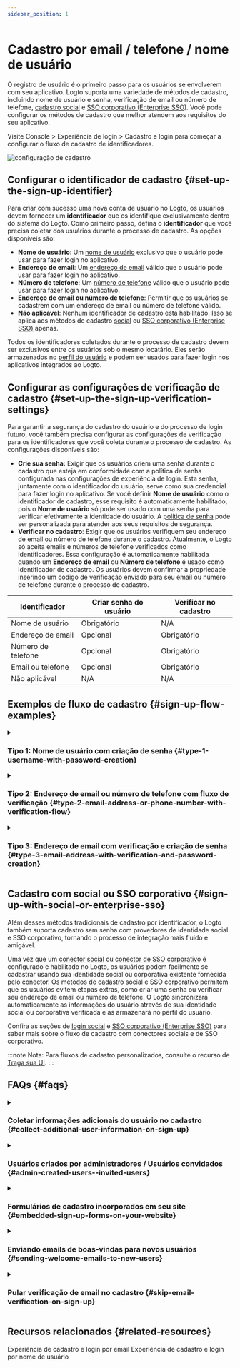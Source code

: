 ```yaml
---
sidebar_position: 1
---
```



# Cadastro por email / telefone / nome de usuário

O registro de usuário é o primeiro passo para os usuários se envolverem com seu aplicativo. Logto suporta uma variedade de métodos de cadastro, incluindo nome de usuário e senha, verificação de email ou número de telefone, [cadastro social](/end-user-flows/sign-up-and-sign-in/social-sign-in) e [SSO corporativo (Enterprise SSO)](/end-user-flows/enterprise-sso). Você pode configurar os métodos de cadastro que melhor atendem aos requisitos do seu aplicativo.

Visite <CloudLink to="/sign-in-experience/sign-up-and-sign-in">Console > Experiência de login > Cadastro e login</CloudLink> para começar a configurar o fluxo de cadastro de identificadores.

<img src={signInExperienceSignUpImage} alt="configuração de cadastro" />

## Configurar o identificador de cadastro \{#set-up-the-sign-up-identifier}

Para criar com sucesso uma nova conta de usuário no Logto, os usuários devem fornecer um **identificador** que os identifique exclusivamente dentro do sistema do Logto. Como primeiro passo, defina o **identificador** que você precisa coletar dos usuários durante o processo de cadastro. As opções disponíveis são:

- **Nome de usuário**: Um [nome de usuário](/user-management/user-data#username) exclusivo que o usuário pode usar para fazer login no aplicativo.
- **Endereço de email**: Um [endereço de email](/user-management/user-data#primary_email) válido que o usuário pode usar para fazer login no aplicativo.
- **Número de telefone**: Um [número de telefone](/user-management/user-data#primary_phone) válido que o usuário pode usar para fazer login no aplicativo.
- **Endereço de email ou número de telefone**: Permitir que os usuários se cadastrem com um endereço de email ou número de telefone válido.
- **Não aplicável**: Nenhum identificador de cadastro está habilitado. Isso se aplica aos métodos de cadastro [social](/end-user-flows/sign-up-and-sign-in/social-sign-in) ou [SSO corporativo (Enterprise SSO)](/end-user-flows/enterprise-sso) apenas.

Todos os identificadores coletados durante o processo de cadastro devem ser exclusivos entre os usuários sob o mesmo locatário. Eles serão armazenados no [perfil do usuário](/user-management/user-data#user-profile) e podem ser usados para fazer login nos aplicativos integrados ao Logto.

## Configurar as configurações de verificação de cadastro \{#set-up-the-sign-up-verification-settings}

Para garantir a segurança do cadastro do usuário e do processo de login futuro, você também precisa configurar as configurações de verificação para os identificadores que você coleta durante o processo de cadastro. As configurações disponíveis são:

- **Crie sua senha:** Exigir que os usuários criem uma senha durante o cadastro que esteja em conformidade com a política de senha configurada nas configurações de experiência de login. Esta senha, juntamente com o identificador do usuário, serve como sua credencial para fazer login no aplicativo. Se você definir **Nome de usuário** como o identificador de cadastro, esse requisito é automaticamente habilitado, pois o **Nome de usuário** só pode ser usado com uma senha para verificar efetivamente a identidade do usuário. A [política de senha](/end-user-flows/sign-up-and-sign-in/reset-password#set-up-password-policy) pode ser personalizada para atender aos seus requisitos de segurança.
- **Verificar no cadastro**: Exigir que os usuários verifiquem seu endereço de email ou número de telefone durante o cadastro. Atualmente, o Logto só aceita emails e números de telefone verificados como identificadores. Essa configuração é automaticamente habilitada quando um **Endereço de email** ou **Número de telefone** é usado como identificador de cadastro. Os usuários devem confirmar a propriedade inserindo um código de verificação enviado para seu email ou número de telefone durante o processo de cadastro.

| Identificador      | Criar senha do usuário | Verificar no cadastro |
| ------------------ | ---------------------- | --------------------- |
| Nome de usuário    | Obrigatório            | N/A                   |
| Endereço de email  | Opcional               | Obrigatório           |
| Número de telefone | Opcional               | Obrigatório           |
| Email ou telefone  | Opcional               | Obrigatório           |
| Não aplicável      | N/A                    | N/A                   |

## Exemplos de fluxo de cadastro \{#sign-up-flow-examples}

<details>
  <summary>

### Tipo 1: Nome de usuário com criação de senha \{#type-1-username-with-password-creation}

</summary>

Selecione o **Nome de usuário** como o identificador de cadastro. Criar sua senha é forçado a ser habilitado.

<img src={signUpUsernamePasswordImage} alt="Cadastro com nome de usuário e senha" />

</details>

<details>
  <summary>

### Tipo 2: Endereço de email ou número de telefone com fluxo de verificação \{#type-2-email-address-or-phone-number-with-verification-flow}

</summary>

Selecione o **Endereço de email ou número de telefone** como o identificador de cadastro. **Verificar no cadastro** é forçado a ser habilitado.

<img src={signUpEmailVerificationImage} alt="Cadastro com email ou telefone com verificação" />

</details>

<details>
  <summary>

### Tipo 3: Endereço de email com verificação e criação de senha \{#type-3-email-address-with-verification-and-password-creation}

</summary>

Selecione o **Endereço de email** como o identificador de cadastro. **Verificar no cadastro** é forçado a ser habilitado. Habilite **Crie sua senha** para exigir que os usuários criem uma senha durante o cadastro. (O mesmo se aplica ao fluxo de cadastro por número de telefone)

<img src={signUpEmailPasswordImage} alt="Cadastro com email, verificação e criação de senha" />

</details>

## Cadastro com social ou SSO corporativo \{#sign-up-with-social-or-enterprise-sso}

Além desses métodos tradicionais de cadastro por identificador, o Logto também suporta cadastro sem senha com provedores de identidade social e SSO corporativo, tornando o processo de integração mais fluido e amigável.

Uma vez que um [conector social](/connectors/social-connectors) ou [conector de SSO corporativo](/connectors/enterprise-connectors) é configurado e habilitado no Logto, os usuários podem facilmente se cadastrar usando sua identidade social ou corporativa existente fornecida pelo conector. Os métodos de cadastro social e SSO corporativo permitem que os usuários evitem etapas extras, como criar uma senha ou verificar seu endereço de email ou número de telefone. O Logto sincronizará automaticamente as informações do usuário através de sua identidade social ou corporativa verificada e as armazenará no perfil do usuário.

Confira as seções de [login social](/end-user-flows/sign-up-and-sign-in/social-sign-in/) e [SSO corporativo (Enterprise SSO)](/end-user-flows/enterprise-sso/) para saber mais sobre o fluxo de cadastro com conectores sociais e de SSO corporativo.

:::note
Nota: Para fluxos de cadastro personalizados, consulte o recurso de [Traga sua UI](/customization/bring-your-ui/).
:::

## FAQs \{#faqs}

<details>
  <summary>

### Coletar informações adicionais do usuário no cadastro \{#collect-additional-user-information-on-sign-up}

</summary>
  
Para coletar informações adicionais do perfil do usuário (por exemplo, Nome completo, Data de nascimento, Nome da empresa) durante o cadastro, você tem duas opções:

- **Fluxos de integração auto-hospedados**: Redirecione os usuários para seu próprio fluxo de integração após o cadastro bem-sucedido para coleta de dados personalizável.
- **Traga sua própria UI**: Personalize seu próprio fluxo de cadastro usando nosso recurso de traga sua própria UI com a API de configurações de perfil do usuário (em breve).

</details>

<details>
  <summary>

### Usuários criados por administradores / Usuários convidados \{#admin-created-users--invited-users}

</summary>

Saiba como implementar o [fluxo de cadastro apenas por convite.](/end-user-flows/sign-up-and-sign-in/disable-user-registration/#implement-an-invitation-only-sign-up-flow)

</details>

<details>
  <summary>

### Formulários de cadastro incorporados em seu site \{#embedded-sign-up-forms-on-your-website}

</summary>
  
Atualmente, o Logto não suporta API sem interface para login e cadastro. Você pode usar o recurso [Traga sua UI](/customization/bring-your-ui/) para carregar seu próprio formulário de cadastro no Logto ou usar os parâmetros de login para preencher informações do usuário no Logto a partir do seu site. Saiba mais sobre o preenchimento de identificadores de usuário em [Parâmetros de autenticação](/end-user-flows/authentication-parameters/).

</details>

<details>
  <summary>

### Enviando emails de boas-vindas para novos usuários \{#sending-welcome-emails-to-new-users}

</summary>

Assine o evento de webhook `User.Created` para acionar um email de boas-vindas para novos usuários. Saiba mais sobre [eventos de webhook](/developers/webhooks/webhooks-events/#data-mutation-hook-events).

</details>

<details>
  <summary>

### Pular verificação de email no cadastro \{#skip-email-verification-on-sign-up}

</summary>

Atualmente, o Logto só suporta emails e números de telefone verificados como identificadores. O processo de verificação é necessário para garantir a segurança e a propriedade do identificador do usuário.
O suporte para emails ou números de telefone não verificados está em nosso [roteiro](https://logto.productlane.com/roadmap). Fique atento para atualizações!

</details>

## Recursos relacionados \{#related-resources}

<Url href="https://www.youtube.com/watch?v=64rBXpWbScc">
  Experiência de cadastro e login por email
</Url>

<Url href="https://www.youtube.com/watch?v=chQxCJX6e6w">
  Experiência de cadastro e login por nome de usuário
</Url>
